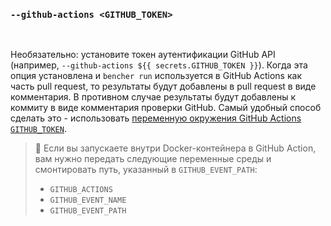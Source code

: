 ### `--github-actions <GITHUB_TOKEN>`

<br />

Необязательно: установите токен аутентификации GitHub API (например, `--github-actions ${{ secrets.GITHUB_TOKEN }}`).
Когда эта опция установлена и `bencher run` используется в GitHub Actions как часть pull request,
то результаты будут добавлены в pull request в виде комментария.
В противном случае результаты будут добавлены к коммиту в виде комментария проверки GitHub.
Самый удобный способ сделать это - использовать [переменную окружения GitHub Actions `GITHUB_TOKEN`](https://docs.github.com/en/actions/security-guides/automatic-token-authentication).

> 🐰 Если вы запускаете внутри Docker-контейнера в GitHub Action, вам нужно передать следующие переменные среды и смонтировать путь, указанный в `GITHUB_EVENT_PATH`:
> - `GITHUB_ACTIONS`
> - `GITHUB_EVENT_NAME`
> - `GITHUB_EVENT_PATH`